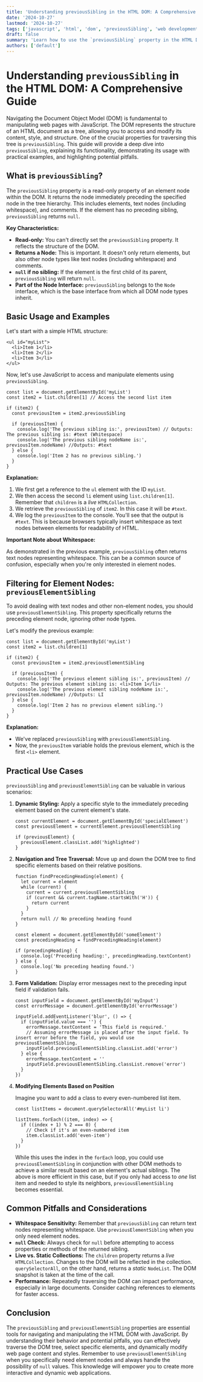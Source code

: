```yaml
---
title: 'Understanding previousSibling in the HTML DOM: A Comprehensive Guide'
date: '2024-10-27'
lastmod: '2024-10-27'
tags: ['javascript', 'html', 'dom', 'previousSibling', 'web development', 'front-end']
draft: false
summary: 'Learn how to use the `previousSibling` property in the HTML DOM to traverse and manipulate elements within a webpage. This guide provides a detailed explanation with practical examples for web developers.'
authors: ['default']
---
```


# Understanding `previousSibling` in the HTML DOM: A Comprehensive Guide

Navigating the Document Object Model (DOM) is fundamental to manipulating web pages with JavaScript. The DOM represents the structure of an HTML document as a tree, allowing you to access and modify its content, style, and structure. One of the crucial properties for traversing this tree is `previousSibling`. This guide will provide a deep dive into `previousSibling`, explaining its functionality, demonstrating its usage with practical examples, and highlighting potential pitfalls.

## What is `previousSibling`?

The `previousSibling` property is a read-only property of an element node within the DOM. It returns the node immediately preceding the specified node in the tree hierarchy. This includes elements, text nodes (including whitespace), and comments. If the element has no preceding sibling, `previousSibling` returns `null`.

**Key Characteristics:**

- **Read-only:** You can't directly set the `previousSibling` property. It reflects the structure of the DOM.
- **Returns a Node:** This is important. It doesn't only return elements, but also other node types like text nodes (including whitespace) and comments.
- **`null` if no sibling:** If the element is the first child of its parent, `previousSibling` will return `null`.
- **Part of the Node Interface:** `previousSibling` belongs to the `Node` interface, which is the base interface from which all DOM node types inherit.

## Basic Usage and Examples

Let's start with a simple HTML structure:

```plaintext
<ul id="myList">
  <li>Item 1</li>
  <li>Item 2</li>
  <li>Item 3</li>
</ul>
```

Now, let's use JavaScript to access and manipulate elements using `previousSibling`.

```plaintext
const list = document.getElementById('myList')
const item2 = list.children[1] // Access the second list item

if (item2) {
  const previousItem = item2.previousSibling

  if (previousItem) {
    console.log('The previous sibling is:', previousItem) // Outputs: The previous sibling is: #text (Whitespace)
    console.log('The previous sibling nodeName is:', previousItem.nodeName) //Outputs: #text
  } else {
    console.log('Item 2 has no previous sibling.')
  }
}
```

**Explanation:**

1.  We first get a reference to the `ul` element with the ID `myList`.
2.  We then access the second `li` element using `list.children[1]`. Remember that `children` is a _live_ `HTMLCollection`.
3.  We retrieve the `previousSibling` of `item2`. In this case it will be `#text`.
4.  We log the `previousItem` to the console. You'll see that the output is `#text`. This is because browsers typically insert whitespace as text nodes between elements for readability of HTML.

**Important Note about Whitespace:**

As demonstrated in the previous example, `previousSibling` often returns text nodes representing whitespace. This can be a common source of confusion, especially when you're only interested in element nodes.

## Filtering for Element Nodes: `previousElementSibling`

To avoid dealing with text nodes and other non-element nodes, you should use `previousElementSibling`. This property specifically returns the preceding element node, ignoring other node types.

Let's modify the previous example:

```plaintext
const list = document.getElementById('myList')
const item2 = list.children[1]

if (item2) {
  const previousItem = item2.previousElementSibling

  if (previousItem) {
    console.log('The previous element sibling is:', previousItem) // Outputs: The previous element sibling is: <li>Item 1</li>
    console.log('The previous element sibling nodeName is:', previousItem.nodeName) //Outputs: LI
  } else {
    console.log('Item 2 has no previous element sibling.')
  }
}
```

**Explanation:**

- We've replaced `previousSibling` with `previousElementSibling`.
- Now, the `previousItem` variable holds the previous element, which is the first `<li>` element.

## Practical Use Cases

`previousSibling` and `previousElementSibling` can be valuable in various scenarios:

1.  **Dynamic Styling:** Apply a specific style to the immediately preceding element based on the current element's state.

    ```plaintext
    const currentElement = document.getElementById('specialElement')
    const previousElement = currentElement.previousElementSibling

    if (previousElement) {
      previousElement.classList.add('highlighted')
    }
    ```

2.  **Navigation and Tree Traversal:** Move up and down the DOM tree to find specific elements based on their relative positions.

    ```plaintext
    function findPrecedingHeading(element) {
      let current = element
      while (current) {
        current = current.previousElementSibling
        if (current && current.tagName.startsWith('H')) {
          return current
        }
      }
      return null // No preceding heading found
    }

    const element = document.getElementById('someElement')
    const precedingHeading = findPrecedingHeading(element)

    if (precedingHeading) {
      console.log('Preceding heading:', precedingHeading.textContent)
    } else {
      console.log('No preceding heading found.')
    }
    ```

3.  **Form Validation:** Display error messages next to the preceding input field if validation fails.

    ```plaintext
    const inputField = document.getElementById('myInput')
    const errorMessage = document.getElementById('errorMessage')

    inputField.addEventListener('blur', () => {
      if (inputField.value === '') {
        errorMessage.textContent = 'This field is required.'
        // Assuming errorMessage is placed after the input field. To insert error before the field, you would use previousElementSibling.
        inputField.previousElementSibling.classList.add('error')
      } else {
        errorMessage.textContent = ''
        inputField.previousElementSibling.classList.remove('error')
      }
    })
    ```

4.  **Modifying Elements Based on Position**

    Imagine you want to add a class to every even-numbered list item.

    ```plaintext
    const listItems = document.querySelectorAll('#myList li')

    listItems.forEach((item, index) => {
      if ((index + 1) % 2 === 0) {
        // Check if it's an even-numbered item
        item.classList.add('even-item')
      }
    })
    ```

    While this uses the index in the `forEach` loop, you could use `previousElementSibling` in conjunction with other DOM methods to achieve a similar result based on an element's actual siblings. The above is more efficient in this case, but if you only had access to _one_ list item and needed to style its neighbors, `previousElementSibling` becomes essential.

## Common Pitfalls and Considerations

- **Whitespace Sensitivity:** Remember that `previousSibling` can return text nodes representing whitespace. Use `previousElementSibling` when you only need element nodes.
- **`null` Check:** Always check for `null` before attempting to access properties or methods of the returned sibling.
- **Live vs. Static Collections:** The `children` property returns a _live_ `HTMLCollection`. Changes to the DOM will be reflected in the collection. `querySelectorAll`, on the other hand, returns a _static_ `NodeList`. The DOM snapshot is taken at the time of the call.
- **Performance:** Repeatedly traversing the DOM can impact performance, especially in large documents. Consider caching references to elements for faster access.

## Conclusion

The `previousSibling` and `previousElementSibling` properties are essential tools for navigating and manipulating the HTML DOM with JavaScript. By understanding their behavior and potential pitfalls, you can effectively traverse the DOM tree, select specific elements, and dynamically modify web page content and styles. Remember to use `previousElementSibling` when you specifically need element nodes and always handle the possibility of `null` values. This knowledge will empower you to create more interactive and dynamic web applications.
